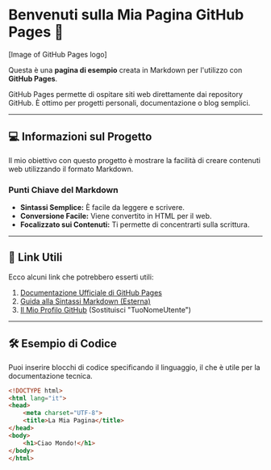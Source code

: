 # Benvenuti sulla Mia Pagina GitHub Pages 🚀

[Image of GitHub Pages logo]

Questa è una **pagina di esempio** creata in Markdown per l'utilizzo con **GitHub Pages**.

GitHub Pages permette di ospitare siti web direttamente dai repository GitHub. È ottimo per progetti personali, documentazione o blog semplici.

---

## 💻 Informazioni sul Progetto

Il mio obiettivo con questo progetto è mostrare la facilità di creare contenuti web utilizzando il formato Markdown.

### Punti Chiave del Markdown

* **Sintassi Semplice:** È facile da leggere e scrivere.
* **Conversione Facile:** Viene convertito in HTML per il web.
* **Focalizzato sui Contenuti:** Ti permette di concentrarti sulla scrittura.

---

## 🔗 Link Utili

Ecco alcuni link che potrebbero esserti utili:

1.  [Documentazione Ufficiale di GitHub Pages](https://docs.github.com/it/pages)
2.  [Guida alla Sintassi Markdown (Esterna)](https://www.markdownguide.org/basic-syntax/)
3.  [Il Mio Profilo GitHub](https://github.com/TuoNomeUtente) (Sostituisci "TuoNomeUtente")

---

## 🛠 Esempio di Codice

Puoi inserire blocchi di codice specificando il linguaggio, il che è utile per la documentazione tecnica.

```html
<!DOCTYPE html>
<html lang="it">
<head>
    <meta charset="UTF-8">
    <title>La Mia Pagina</title>
</head>
<body>
    <h1>Ciao Mondo!</h1>
</body>
</html>
